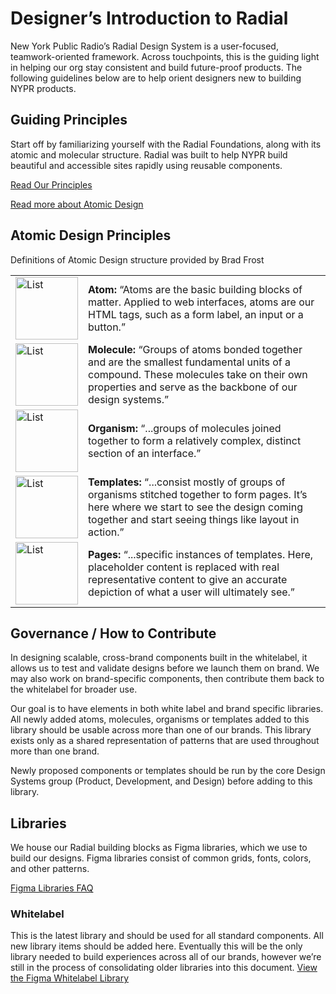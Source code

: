 
<Meta title="For Designers/Intro" />


# Designer’s Introduction to Radial

New York Public Radio’s Radial Design System is a user-focused, teamwork-oriented framework. Across touchpoints, this is the guiding light in helping our org stay consistent and build future-proof products. The following guidelines below are to help orient designers new to building NYPR products.



## Guiding Principles

Start off by familiarizing yourself with the Radial Foundations, along with its atomic and molecular structure. Radial was built to help NYPR build beautiful and accessible sites rapidly using reusable components.



[Read Our Principles](https://docs.google.com/document/d/1dwYRObMVdD9I-Mt1VJDZXheDNwFPTOHK4CZxzRa58ik/edit?pli=1#)

[Read more about Atomic Design](https://atomicdesign.bradfrost.com/table-of-contents/)



## Atomic Design Principles

Definitions of Atomic Design structure provided by Brad Frost


|  |  |
|--|--|
| <img alt="List" src="/assets/images/AtomicDesign-atom.jpg" width="100" /> | **Atom:** “Atoms are the basic building blocks of matter. Applied to web interfaces, atoms are our HTML tags, such as a form label, an input or a button.” |
| <img alt="List" src="/assets/images/AtomicDesign-molecule.jpg" width="100" /> | **Molecule:** “Groups of atoms bonded together and are the smallest fundamental units of a compound. These molecules take on their own properties and serve as the backbone of our design systems.” |
| <img alt="List" src="/assets/images/AtomicDesign-organism.jpg" width="100" /> | **Organism:** “...groups of molecules joined together to form a relatively complex, distinct section of an interface.” |
| <img alt="List" src="/assets/images/AtomicDesign-atom.jpg" width="100" /> | **Templates:** “...consist mostly of groups of organisms stitched together to form pages. It’s here where we start to see the design coming together and start seeing things like layout in action.” |
| <img alt="List" src="/assets/images/AtomicDesign-page.jpg" width="100" /> | **Pages:** “...specific instances of templates. Here, placeholder content is replaced with real representative content to give an accurate depiction of what a user will ultimately see.” |

## Governance / How to Contribute

In designing scalable, cross-brand components built in the whitelabel, it allows us to test and validate designs before we launch them on brand. We may also work on brand-specific components, then contribute them back to the whitelabel for broader use.


Our goal is to have elements in both white label and brand specific libraries. All newly added atoms, molecules, organisms or templates added to this library should be usable across more than one of our brands. This library exists only as a shared representation of patterns that are used throughout more than one brand.



Newly proposed components or templates should be run by the core Design Systems group (Product, Development, and Design) before adding to this library.



## Libraries

We house our Radial building blocks as Figma libraries, which we use to build our designs. Figma libraries consist of common grids, fonts, colors, and other patterns.



[Figma Libraries FAQ](https://help.figma.com/hc/en-us/articles/360041051154)



### Whitelabel

This is the latest library and should be used for all standard components. All new library items should be added here. Eventually this will be the only library needed to build experiences across all of our brands, however we’re still in the process of consolidating older libraries into this document. [View the Figma Whitelabel Library](https://www.figma.com/file/6mNJjcAldqrElBDDFTR8ui/Whitelabel-In-Progress-MASTER?node-id=0%3A1)
